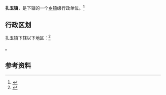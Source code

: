 {{中国乡级行政区|54/21/28/102/000}}

'''扎玉镇'''，是{{PRC admin/fullname|54/21/28/102/000|3}}下辖的一个[[乡镇|乡镇]]级行政单位。<ref>{{PRC admin/ref sgc|{{PRC admin/parent|54/21/28/102/000}}}}</ref>

== 行政区划 ==

扎玉镇下辖以下地区：<ref>{{PRC admin/ref sgc|54/21/28/102/000}}</ref>

{{PRC admin/children|54/21/28/102/000}}。

== 参考资料 ==

{{reflist}}

{{行政区划小作品}}
{{PRC admin/navcat|54/21/28/102/000}}